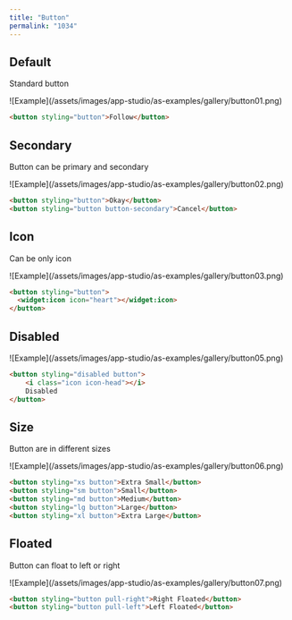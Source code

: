 ```yaml
---
title: "Button"
permalink: "1034"
---
```


## Default

Standard button

<Frame>![Example](/assets/images/app-studio/as-examples/gallery/button01.png)</Frame>

```html
<button styling="button">Follow</button>
```

## Secondary

Button can be primary and secondary

<Frame>![Example](/assets/images/app-studio/as-examples/gallery/button02.png)</Frame>

```html
<button styling="button">Okay</button>
<button styling="button button-secondary">Cancel</button>
```

## Icon

Can be only icon

<Frame>![Example](/assets/images/app-studio/as-examples/gallery/button03.png)</Frame>

```html
<button styling="button">
  <widget:icon icon="heart"></widget:icon>
</button>
```

## Disabled

<Frame>![Example](/assets/images/app-studio/as-examples/gallery/button05.png)</Frame>

```html
<button styling="disabled button">
    <i class="icon icon-head"></i>
    Disabled
</button>
```

## Size

Button are in different sizes

<Frame>![Example](/assets/images/app-studio/as-examples/gallery/button06.png)</Frame>

```html
<button styling="xs button">Extra Small</button>
<button styling="sm button">Small</button>
<button styling="md button">Medium</button>
<button styling="lg button">Large</button>
<button styling="xl button">Extra Large</button>
```

## Floated

Button can float to left or right

<Frame>![Example](/assets/images/app-studio/as-examples/gallery/button07.png)</Frame>

```html
<button styling="button pull-right">Right Floated</button>
<button styling="button pull-left">Left Floated</button>
```